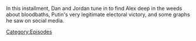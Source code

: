 {{DEFAULTSORT:
    #_EPISODE_0910:March 18, 2024
}}{{Episode
    | title           = March 18, 2024
    | caption         = Listen to this episode on [https://knowledgefight.libsyn.com/910-march-18-2024 Libsyn]
    | episodeNumber   = 910
    | length          = 01:13:14
    | airDate         = March 20, 2024
    | coverageDate    = March 18, 2024
    | previousEpisode = [[909: March 13, 2024]]
    | nextEpisode     = [[911: March 19, 2024]]
}}

{{Stub}}

In this installment, Dan and Jordan tune in to find Alex deep in the weeds about bloodbaths, Putin's very legitimate electoral victory, and some graphs he saw on social media.

[[Category:Episodes]]
